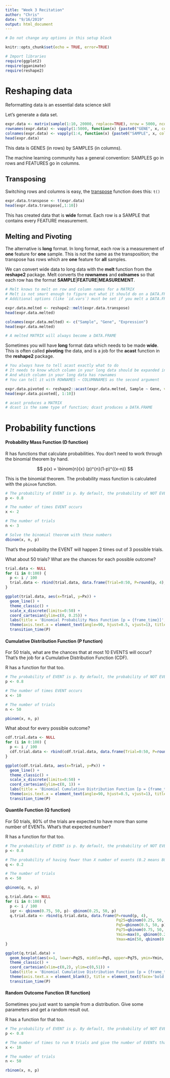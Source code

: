 ```yaml
---
title: "Week 3 Recitation"
author: "Chris"
date: "9/16/2019"
output: html_document
---
```


```r
# Do not change any options in this setup block

knitr::opts_chunk$set(echo = TRUE, error=TRUE)

# Import libraries
require(ggplot2)
require(gganimate)
require(reshape2)
```

# Reshaping data

Reformatting data is an essential data science skill

Let's generate a data set.

```r
expr.data <- matrix(sample(1:10, 20000, replace=TRUE), nrow = 5000, ncol = 4)
rownames(expr.data) <- vapply(1:5000, function(x) {paste0("GENE", x, collapse = '')}, "")
colnames(expr.data) <- vapply(1:4, function(x) {paste0("SAMPLE", x, collapse = '')}, "")
head(expr.data)
```

This data is GENES (in rows) by SAMPLES (in columns). 

The machine learning community has a general convention: SAMPLES go in rows and FEATURES go in columns.

## Transposing

Switching rows and columns is easy, the [transpose](https://en.wikipedia.org/wiki/Transpose) function does this: `t()`

```r
expr.data.transpose <- t(expr.data)
head(expr.data.transpose[,1:10])
```

This has created data that is **wide** format. Each row is a SAMPLE that contains every FEATURE measurement.

## Melting and Pivoting

The alternative is **long** format. In long format, each row is a measurement of **one** feature for **one** sample. This is not the same as the transposition; the transpose has rows which are **one** feature for **all** samples.

We can convert wide data to long data with the **melt** function from the **reshape2** package. Melt converts the **rownames** and **colnames** so that each row has the format **SAMPLE**|**FEATURE**|**MEASUREMENT**.

```r
# Melt knows to melt on row and column names for a MATRIX
# Melt is not smart enough to figure out what it should do on a DATA.FRAME
# Additional options (like `id.vars`) must be set if you melt a DATA.FRAME

expr.data.melted <- reshape2::melt(expr.data.transpose)
head(expr.data.melted)

colnames(expr.data.melted) <- c("Sample", "Gene", "Expression")
head(expr.data.melted)

# A melted MATRIX will always become a DATA.FRAME
```

Sometimes you will have **long** format data which needs to be made **wide**. This is often called **pivoting** the data, and is a job for the **acast** function in the **reshape2** package. 

```r
# You always have to tell acast exactly what to do
# It needs to know which column in your long data should be expanded into multiple columns in your wide data
# And which column in your long data has rownames
# You can tell it with ROWNAMES ~ COLUMNNAMES as the second argument

expr.data.pivoted <- reshape2::acast(expr.data.melted, Sample ~ Gene, value.var = "Expression")
head(expr.data.pivoted[, 1:10])

# acast produces a MATRIX
# dcast is the same type of function; dcast produces a DATA.FRAME
```

# Probability functions

#### Probability Mass Function (D function)

R has functions that calculate probabilities. You don't need to work through the binomial theorem by hand.

$$ p(x) = \binom{n}{x} (p)^{n}(1-p)^{(x-n)} $$

This is the binomial theorem. The probability mass function is calculated with the `pbinom` function.

```r

# The probability of EVENT is p. By default, the probability of NOT EVENT is (1-p).
p <- 0.8

# The number of times EVENT occurs
x <- 2

# The number of trials
n <- 3

# Solve the binomial theorem with these numbers
dbinom(x, n, p)
```

That's the probability the EVENT will happen 2 times out of 3 possible trials.

What about 50 trials? What are the chances for each possible outcome?

```r

trial.data <- NULL
for (i in 0:100) {
  p <- i / 100
  trial.data <- rbind(trial.data, data.frame(Trial=0:50, P=round(p, 4), Px=dbinom(0:50, 50, p)))
}

ggplot(trial.data, aes(x=Trial, y=Px)) +
  geom_line() +
  theme_classic() +
  scale_x_discrete(limits=0:50) +
  coord_cartesian(ylim=c(0, 0.25)) +
  labs(title = 'Binomial Probability Mass Function [p = {frame_time}]', x = 'EVENT Occurs per 50 Trials', y = 'Probability') +
  theme(axis.text.x = element_text(angle=90, hjust=0.5, vjust=1), title = element_text(face='bold', size = 14)) +
  transition_time(P)
```

#### Cumulative Distribution Function (P function)

For 50 trials, what are the chances that at most 10 EVENTS will occur? That's the job for a Cumulative Distribution Function (CDF).

R has a function for that too. 

```r

# The probability of EVENT is p. By default, the probability of NOT EVENT is (1-p).
p <- 0.8

# The number of times EVENT occurs
x <- 10

# The number of trials
n <- 50

pbinom(x, n, p)
```

What about for every possible outcome?

```r
cdf.trial.data <- NULL
for (i in 0:100) {
  p <- i / 100
  cdf.trial.data <- rbind(cdf.trial.data, data.frame(Trial=0:50, P=round(p, 4), Px=pbinom(0:50, 50, p)))
}

ggplot(cdf.trial.data, aes(x=Trial, y=Px)) +
  geom_line() +
  theme_classic() +
  scale_x_discrete(limits=0:50) +
  coord_cartesian(ylim=c(0, 1)) +
  labs(title = 'Binomial Cumulative Distribution Function [p = {frame_time}]', x = 'EVENT occurs no more then X times in 50 trials', y = 'Probability') +
  theme(axis.text.x = element_text(angle=90, hjust=0.5, vjust=1), title = element_text(face='bold', size = 14)) +
  transition_time(P)
```

#### Quantile Function (Q function)

For 50 trials, 80% of the trials are expected to have more than some number of EVENTs. What's that expected number?

R has a function for that too. 

```r

# The probability of EVENT is p. By default, the probability of NOT EVENT is (1-p).
p <- 0.8

# The probability of having fewer than X number of events (0.2 means 80% will have more than this many events)
q <- 0.2

# The number of trials
n <- 50

qbinom(q, n, p)
```

```r
q.trial.data <- NULL
for (i in 0:100) {
  p <- i / 100
  iqr <- qbinom(0.75, 50, p)- qbinom(0.25, 50, p)
  q.trial.data <- rbind(q.trial.data, data.frame(P=round(p, 4), 
                                                 Pq25=qbinom(0.25, 50, p), 
                                                 Pq5=qbinom(0.5, 50, p),
                                                 Pq75=qbinom(0.75, 50, p),
                                                 Ymin=max(0, qbinom(0.25, 50, p) - (1.5 * iqr)),
                                                 Ymax=min(50, qbinom(0.75, 50, p) + (1.5 * iqr))))
}

ggplot(q.trial.data) +
  geom_boxplot(aes(x=1, lower=Pq25, middle=Pq5, upper=Pq75, ymin=Ymin, ymax=Ymax, group=P), stat="identity") +
  theme_classic() +
  coord_cartesian(xlim=c(0,2), ylim=c(0,51)) +
  labs(title = 'Binomial Cumulative Distribution Function [p = {frame_time}]', x = '', y = 'Successes') +
  theme(axis.text.x = element_blank(), title = element_text(face='bold', size = 14)) +
  transition_time(P)
```

#### Random Outcome Function (R function)

Sometimes you just want to sample from a distribution. Give some parameters and get a random result out.

R has a function for that too.

```r

# The probability of EVENT is p. By default, the probability of NOT EVENT is (1-p).
p <- 0.8

# The number of times to run N trials and give the number of EVENTs that occur
x <- 10

# The number of trials
n <- 50

rbinom(x, n, p)
```
